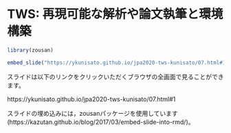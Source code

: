 # TWS: 再現可能な解析や論文執筆と環境構築


```r
library(zousan)
```


```r
embed_slide("https://ykunisato.github.io/jpa2020-tws-kunisato/07.html#1")
```


スライドは以下のリンクをクリックいただくブラウザの全画面で見ることができます。

https://ykunisato.github.io/jpa2020-tws-kunisato/07.html#1

スライドの埋め込みには，zousanパッケージを使用しています(https://kazutan.github.io/blog/2017/03/embed-slide-into-rmd/)。